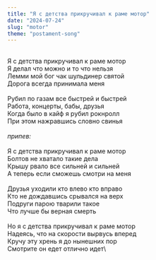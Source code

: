```yaml
---
title: "Я с детства прикручивал к раме мотор"
date: "2024-07-24"
slug: "motor"
theme: "postament-song"
---
```


 

\
Я с детства прикручивал к раме мотор\
Я делал что можно и то что нельзя\
Лемми мой бог чак шульдинер святой\
Дорога всегда принимала меня\
\
Рубил по газам все быстрей и быстрей\
Работа, концерты, бабы, друзья\
Когда было в кайф я рубил рокнролл\
При этом нажравшись словно свинья\
\
*припев:*\
\
Я с детства прикручивал к раме мотор\
Болтов не хватало такие дела\
Крышу рвало все сильней и сильней\
А теперь если сможешь смотри на меня\
\
Друзья уходили кто влево кто вправо\
Кто не дождавшись срывался на верх\
Подруги парою тварили такое\
Что лучше бы верная смерть\
\
Но я с детства прикручивал к раме мотор\
Надеясь, что на скорости вырвусь вперед\
Кручу эту хрень я до нынешних пор\
Смотрите он едет отлично идет\